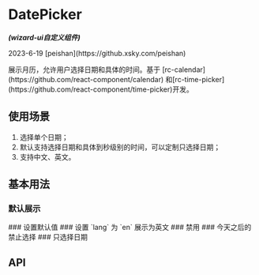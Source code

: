 

<Meta of={DatePickerStories} />

# DatePicker
<em><strong>(wizard-ui自定义组件)</strong></em>
<p>2023-6-19 [peishan](https://github.xsky.com/peishan)</p>
展示月历，允许用户选择日期和具体的时间。基于 [rc-calendar](https://github.com/react-component/calendar) 和[rc-time-picker](https://github.com/react-component/time-picker)开发。

## 使用场景
1. 选择单个日期；
2. 默认支持选择日期和具体到秒级别的时间，可以定制只选择日期；
3. 支持中文、英文。
## 基本用法
### 默认展示
<Canvas of={DatePickerStories.Basic}/>
### 设置默认值
<Canvas of={DatePickerStories.DefaultValue}/>
### 设置 `lang` 为 `en` 展示为英文
<Canvas of={DatePickerStories.en}/>
### 禁用
<Canvas of={DatePickerStories.Disabled}/>
### 今天之后的禁止选择
<Canvas of={DatePickerStories.DisabledDate}/>
### 只选择日期
<Canvas of={DatePickerStories.NoTimeSelect}/>

<Canvas of={DatePickerStories.GetTime}/>

## API
<ArgTypes />